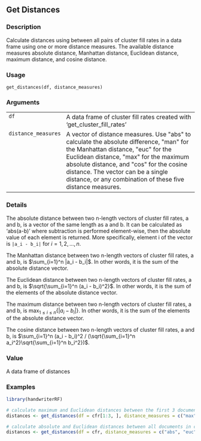 ## Get Distances {.unnumbered}


### Description

Calculate distances using between all pairs of cluster fill rates in a data
frame using one or more distance measures. The available distance measures
absolute distance, Manhattan distance, Euclidean distance, maximum distance,
and cosine distance.



### Usage

<pre><code class='language-R'>get_distances(df, distance_measures)
</code></pre>


### Arguments

<table>
<tr><td style = "white-space: nowrap; font-family: monospace; vertical-align: top"><code id="df">df</code></td>
<td>
A data frame of cluster fill rates created with
'get_cluster_fill_rates'
</td></tr>
<tr><td style = "white-space: nowrap; font-family: monospace; vertical-align: top"><code id="distance_measures">distance_measures</code></td>
<td>
A vector of distance measures. Use &quot;abs&quot; to
calculate the absolute difference, &quot;man&quot; for the Manhattan distance, &quot;euc&quot;
for the Euclidean distance, &quot;max&quot; for the maximum absolute distance, and
&quot;cos&quot; for the cosine distance. The vector can be a single distance, or any
combination of these five distance measures.
</td></tr>
</table>


### Details

The absolute distance between two n-length vectors of cluster fill rates, a
and b, is a vector of the same length as a and b. It can be calculated as
'abs(a-b)' where subtraction is performed element-wise, then the absolute
value of each element is returned. More specifically, element i of the vector is <code class="reqn">|a_i
- b_i|</code> for $i=1,2,...,n$.

The Manhattan distance between two  n-length vectors of cluster fill rates, a and b, is
$\sum_{i=1}^n |a_i - b_i|$. In other words, it is the sum of the absolute
distance vector.

The Euclidean distance between two  n-length vectors of cluster fill rates, a and b, is
$\sqrt{\sum_{i=1}^n (a_i - b_i)^2}$. In other words, it is the sum of the elements of the
absolute distance vector.

The maximum distance between two n-length vectors of cluster fill rates, a and b, is
$\max_{1 \leq i \leq n}{\{|a_i - b_i|\}}$. In other words, it is the sum of the elements of the
absolute distance vector.

The cosine distance between two n-length vectors of cluster fill rates, a and b, is
$\sum_{i=1}^n (a_i - b_i)^2 / (\sqrt{\sum_{i=1}^n a_i^2}\sqrt{\sum_{i=1}^n b_i^2})$.



### Value

A data frame of distances



### Examples
```r
library(handwriterRF)

# calculate maximum and Euclidean distances between the first 3 documents in cfr.
distances <- get_distances(df = cfr[1:3, ], distance_measures = c("max", "euc"))

# calculate absolute and Euclidean distances between all documents in cfr.
distances <- get_distances(df = cfr, distance_measures = c("abs", "euc"))



```
